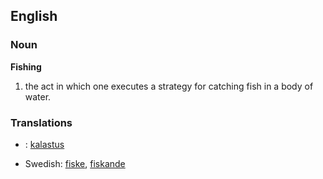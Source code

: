 ==English==
===Noun===
'''Fishing'''
#the act in which one executes a strategy for catching fish in a body of water.

===Translations===
*{{fi}}: [[kalastus]]
*Swedish: [[fiske]], [[fiskande]]